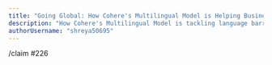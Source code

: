 ---
title: "Going Global: How Cohere's Multilingual Model is Helping Businesses Connect and Succeed Worldwide"
description: "How Cohere's Multilingual Model is tackling language barriers and heliping companies reach global market"
authorUsername: "shreya50695"
---

/claim #226